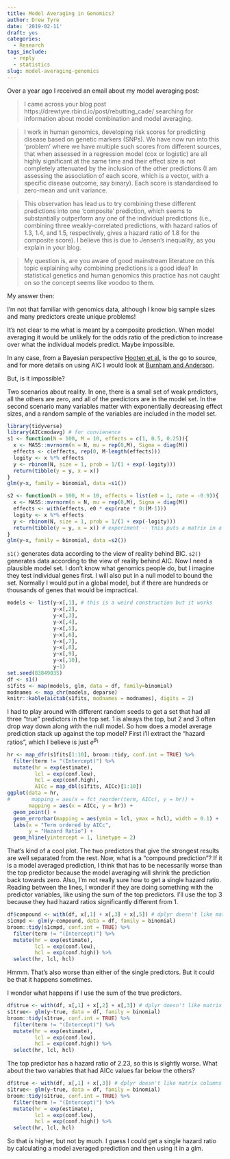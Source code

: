 ```yaml
---
title: Model Averaging in Genomics?
author: Drew Tyre
date: '2019-02-11'
draft: yes
categories:
  - Research
tags_include:
  - reply
  - statistics
slug: model-averaging-genomics
---
```


Over a year ago I received an email about my model averaging post:

> I came across your blog post https://drewtyre.rbind.io/post/rebutting_cade/ searching for information about model combination and model averaging.

> I work in human genomics, developing risk scores for predicting disease based on genetic markers (SNPs). We have now run into this ‘problem’ where we have multiple such scores from different sources, that when assessed in a regression model (cox or logistic) are all highly significant at the same time and their effect size is not completely attenuated by the inclusion of the other predictions (I am assessing the association of each score, which is a vector, with a specific disease outcome, say binary). Each score is standardised to zero-mean and unit variance.

> This observation has lead us to try combining these different predictions into one ‘composite’ prediction, which seems to substantially outperform any one of the individual predictions (i.e., combining three weakly-correlated predictions, with hazard ratios of 1.3, 1.4, and 1.5, respectively, gives a hazard ratio of 1.8 for the composite score). I believe this is due to Jensen’s inequality, as you explain in your blog.

> My question is, are you aware of good mainstream literature on this topic explaining why combining predictions is a good idea? In statistical genetics and human genomics this practice has not caught on so the concept seems like voodoo to them.

My answer then: 

I’m not that familiar with genomics data, although I know big sample sizes and many predictors create unique problems!

It’s not clear to me what is meant by a composite prediction. When model averaging it would be unlikely for the odds ratio of the prediction to increase over what the individual models predict. Maybe impossible.

In any case, from a Bayesian perspective [Hooten et al.](https://projecteuclid.org/euclid.ss/1009212519) is the go to source, and for more details on using AIC I would look at
[Burnham and Anderson](http://www.springer.com/us/book/9780387953649).

But, is it impossible? 

Two scenarios about reality. In one, there is a small set of weak predictors, 
all the others are zero, and all of the predictors are in the model set.
In the second scenario many variables matter with exponentially decreasing effect
sizes, and a random sample of the variables are included in the model set. 

```r
library(tidyverse)
library(AICcmodavg) # for convienence
s1 <- function(N = 100, M = 10, effects = c(1, 0.5, 0.25)){
  x <- MASS::mvrnorm(n = N, mu = rep(0,M), Sigma = diag(M))
  effects <- c(effects, rep(0, M-length(effects)))
  logity <- x %*% effects
  y <- rbinom(N, size = 1, prob = 1/(1 + exp(-logity)))
  return(tibble(y = y, x = x))
}
glm(y~x, family = binomial, data =s1())
```

```r
s2 <- function(N = 100, M = 10, effects = list(e0 = 1, rate = -0.9)){
  x <- MASS::mvrnorm(n = N, mu = rep(0,M), Sigma = diag(M))
  effects <- with(effects, e0 * exp(rate * 0:(M-1)))
  logity <- x %*% effects
  y <- rbinom(N, size = 1, prob = 1/(1 + exp(-logity)))
  return(tibble(y = y, x = x)) # experiment -- this puts a matrix in a column
}
glm(y~x, family = binomial, data =s2())

```

`s1()` generates data according to the view of reality behind BIC. `s2()` generates
data according to the view of reality behind AIC. Now I need a plausible model
set. I don't know what genomics people do, but I imagine they test individual
genes first. I will also put in a null model to bound the set. Normally I would 
put in a global model, but if there are hundreds or thousands of genes that would
be impractical.

```r
models <- list(y~x[,1], # this is a weird construction but it works
               y~x[,2],
               y~x[,3],
               y~x[,4],
               y~x[,5],
               y~x[,6],
               y~x[,7],
               y~x[,8],
               y~x[,9],
               y~x[,10],
               y~1)
set.seed(83849035)
df <- s1()
s1fits <- map(models, glm, data = df, family=binomial)
modnames <- map_chr(models, deparse)
knitr::kable(aictab(s1fits, modnames = modnames), digits = 2)
```

I had to play around with different random seeds to get a set that had all three "true" predictors in
the top set. 1 is always the top, but 2 and 3 often drop way down along with the
null model. So how does a model average prediction stack up against the top model? First i'll extract
the "hazard ratios", which I believe is just $e^{\beta_1}$

```r
hr <- map_dfr(s1fits[1:10], broom::tidy, conf.int = TRUE) %>% 
  filter(term != "(Intercept)") %>% 
  mutate(hr = exp(estimate),
         lcl = exp(conf.low),
         hcl = exp(conf.high),
         AICc = map_dbl(s1fits, AICc)[1:10])
ggplot(data = hr,
#       mapping = aes(x = fct_reorder(term, AICc), y = hr)) + 
       mapping = aes(x = AICc, y = hr)) + 
  geom_point() + 
  geom_errorbar(mapping = aes(ymin = lcl, ymax = hcl), width = 0.1) + 
  labs(x = "Term ordered by AICc",
       y = "Hazard Ratio") + 
  geom_hline(yintercept = 1, linetype = 2)
```

That's kind of a cool plot. The two predictors that give the strongest results are well separated
from the rest. Now, what is a "compound prediction"? If it is a model averaged prediction, I think
that has to be necessarily worse than the top predictor because the model averaging will shrink the 
prediction back towards zero. Also, I'm not really sure how to get a single hazard ratio. Reading 
between the lines, I wonder if they are doing something with the predictor variables, like using
the sum of the top predictors. I'll use the top 3 because they had hazard ratios significantly 
different from 1.

```r
df$compound <- with(df, x[,1] + x[,3] + x[,5]) # dplyr doesn't like matrix columns
s1cmpd <- glm(y~compound, data = df, family = binomial)
broom::tidy(s1cmpd, conf.int = TRUE) %>% 
  filter(term != "(Intercept)") %>% 
  mutate(hr = exp(estimate),
         lcl = exp(conf.low),
         hcl = exp(conf.high)) %>% 
  select(hr, lcl, hcl)
```

Hmmm. That's also worse than either of the single predictors. But it could be that it happens sometimes. 

I wonder what happens if I use the sum of the true predictors.

```r
df$true <- with(df, x[,1] + x[,2] + x[,3]) # dplyr doesn't like matrix columns
s1true<- glm(y~true, data = df, family = binomial)
broom::tidy(s1true, conf.int = TRUE) %>% 
  filter(term != "(Intercept)") %>% 
  mutate(hr = exp(estimate),
         lcl = exp(conf.low),
         hcl = exp(conf.high)) %>% 
  select(hr, lcl, hcl)
```

The top predictor has a hazard ratio of 2.23, so this is slightly worse. What about the
two variables that had AICc values far below the others?

```r
df$true <- with(df, x[,1] + x[,3]) # dplyr doesn't like matrix columns
s1true<- glm(y~true, data = df, family = binomial)
broom::tidy(s1true, conf.int = TRUE) %>% 
  filter(term != "(Intercept)") %>% 
  mutate(hr = exp(estimate),
         lcl = exp(conf.low),
         hcl = exp(conf.high)) %>% 
  select(hr, lcl, hcl)
```

So that *is* higher, but not by much. I guess I could get a single hazard ratio by calculating
a model averaged prediction and then using it in a glm. 

```r
```

